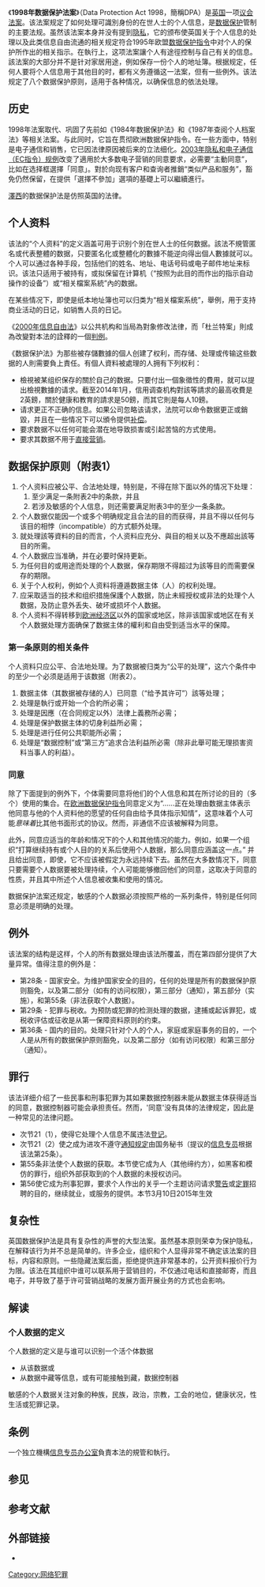 {{Infobox UK legislation
|short_title           = Data Protection Act 1998
|type                  = Act
|parliament            = 大不列顛及北愛爾蘭聯合王國
|long_title            = An Act to make new provision for the regulation of the processing of information relating to individuals, including the obtaining, holding, use or disclosure of such information.
|year                  = 1998
|statute_book_chapter  =
|introduced_by         =
|territorial_extent    = 大不列顛及北愛爾蘭聯合王國
|royal_assent          = 1998年7月16日
|commencement          = 2000年3月
|repeal_date           =
|amendments            =
|related_legislation   =
|replaces              = [[Data_Protection_Act_1984|Data Protection Act 1984]]
|status                = Current
|original_text         =
|legislation_history   =
|use_new_UK-LEG        = yes
|revised_text          =
}}
《'''1998年数据保护法案'''》（Data Protection Act 1998，簡稱DPA）是[[英国|英国]]一项[[议会法案|议会法案]]。该法案规定了如何处理可識別身份的在世人士的个人信息，是[[数据保护|数据保护]]管制的主要法规。虽然该法案本身并没有提到[[隐私权|隐私]]，它的颁布使英国关于个人信息的处理以及此类信息自由流通的相关规定符合1995年欧盟[[数据保护指令|数据保护指令]]中对个人的保护所作出的相关指示。在執行上，这项法案讓个人有途徑控制与自己有关的信息。該法案的大部分并不是针对家居用途，例如保存一份个人的地址簿。根据规定，任何人要将个人信息用于其他目的时，都有义务遵循这一法案，但有一些例外。该法规定了八个数据保护原则，适用于各种情况，以确保信息的依法处理。

== 历史 ==
1998年法案取代、巩固了先前如《1984年数据保护法》和《1987年查阅个人档案法》等相关法案。与此同时，它旨在贯彻欧洲数据保护指令。在一些方面中，特别是电子通信和销售，它已因法律原因被后来的立法细化。[[2003年隐私和电子通信（EC指令）规例|2003年隐私和电子通信（EC指令）规例]]改变了適用於大多数电子营销的同意要求，必需要“主動同意”，比如在选择框選擇「同意」。對於向现有客户和查询者推銷“类似产品和服务”，豁免仍然保留，在提供「選擇不參加」選項的基礎上可以繼續進行。

[[澤西|澤西]]的数据保护法是仿照英国的法律。

== 个人资料 ==
该法的“个人资料”的定义涵盖可用于识别个別在世人士的任何数据。該法不規管匿名或代表整體的数据，只要匿名化或整體化的數據不能逆向得出個人數據就可以。个人可以通过各种手段，包括他们的姓名、地址、电话号码或电子邮件地址来标识。该法只适用于被持有，或拟保留在计算机（“按照为此目的而作出的指示自动操作的设备”）或“相关檔案系統”內的数据。

在某些情况下，即使是纸本地址簿也可以归类为“相关檔案系统”，舉例，用于支持商业活动的日记，如销售人员的日记。

《[[2000年信息自由法|2000年信息自由法]]》以公共机构和当局為對象修改法律，而「杜兰特案」則成為改變對本法的詮釋的一個[[判例|判例]]。

《数据保护法》为那些被存儲數據的個人创建了权利，而存储、处理或传输这些数据的人則需要負上責任。有個人資料被處理的人拥有下列权利：
* 檢視被某组织保存的關於自己的数据。只要付出一個象徵性的費用，就可以提出檢視數據的请求。截至2014年1月，信用调查机构對該等請求的最高收費是2英鎊，關於健康和教育的請求是50鎊，而其它則是每人10鎊。
* 请求更正不正确的信息。如果公司忽略该请求，法院可以命令数据更正或銷毀，并且在一些情况下可以頒令提供[[补偿|补偿]]。
* 要求数据不以任何可能会潜在地导致损害或引起苦恼的方式使用。
* 要求其数据不用于[[直效营销|直接营销]]。

== 数据保护原则（附表1） ==
# 个人资料应被公平、合法地处理，特别是，不得在除下面以外的情况下处理：
## 至少满足一条附表2中的条款，并且
## 若涉及敏感的个人信息，则还需要满足附表3中的至少一条条款。
# 个人数据仅能因一个或多个明确规定且合法的目的而获得，并且不得以任何与该目的相悖（incompatible）的方式额外处理。
# 就处理該等資料的目的而言，个人资料应充分、與目的相关以及不應超出該等目的所需。
# 个人数据应当准确，并在必要时保持更新。
# 为任何目的或用途而处理的个人数据，保存期限不得超过为該等目的而需要保存的期限。
# 关于个人权利，例如个人资料将遵遁数据主体（人）的权利处理。
# 应采取适当的技术和组织措施保護个人数据，防止未經授权或非法的处理个人数据，及防止意外丢失、破坏或损坏个人数据。
# 个人资料不得转移到[[欧洲经济区|欧洲经济区]]以外的国家或地区，除非该国家或地区在有关个人数据处理方面确保了数据主体的權利和自由受到适当水平的保障。

=== 第一条原则的相关条件 ===
个人资料只应公平、合法地处理。为了数据被归类为“公平的处理”，这六个条件中的至少一个必须是适用于该数据（附表2）。
# 数据主体（其数据被存储的人）已同意（“给予其许可”）該等处理；
# 处理是執行或开始一个合約所必需；
# 处理是因應（在合同规定以外）法律上義務所必需；
# 处理是保护数据主体的切身利益所必需；
# 处理是进行任何公共职能所必需；
# 处理是“数据控制”或“第三方”追求合法利益所必需（除非此舉可能无理损害资料当事人的利益）。

=== 同意 ===
除了下面提到的例外下，个体需要同意将他们的个人信息和其在所讨论的目的（多个）使用的集合。在[[Data_Protection_Directive|欧洲数据保护指令]]同意定义为“......正在处理由数据主体表示他同意与他的个人资料他的愿望的任何自由给予具体指示知情”，这意味着个人可能''意味着''比其他书面形式的协议。然而，非通信不应该被解释为同意。

此外，同意应适当的年龄和情况下的个人和其他情况的能力。例如，如果一个组织“打算继续持有或个人目的的关系后使用个人数据，那么同意应涵盖这一点。” 并且给出同意，即使，它不应该被假定为永远持续下去。虽然在大多数情况下，同意只要需要个人数据要被处理持续，个人可能能够撤回他们的同意，这取决于同意的性质，并且其中所述个人信息被收集和使用的情况。

数据保护法案还规定，敏感的个人数据必须按照严格的一系列条件，特别是任何同意必须是明确的处理。

== 例外 ==
该法案的结构是这样，个人的所有数据处理由该法所覆盖，而在第四部分提供了大量异常。值得注意的例外是：
* 第28条 - 国家安全。为维护国家安全的目的，任何的处理是所有的数据保护原则豁免，以及第二部分（如有的访问权限），第三部分（通知），第五部分（实施），和第55条（非法获取个人数据）。
* 第29条 - 犯罪与税收。为预防或犯罪的检测处理的数据，逮捕或起诉罪犯，或税收评估或征收是从第一保障资料原则的约束。
* 第36条 - 国内的目的。处理只针对个人的个人，家庭或家庭事务的目的，一个人是从所有的数据保护原则豁免，以及第二部分（如有访问权限）和第三部分（通知）。

== 罪行 ==
该法详细介绍了一些民事和刑事犯罪为其如果数据控制器未能从数据主体获得适当的同意，数据控制器可能会承担责任。然而，'同意'没有具体的法律规定，因此是一种常见的法律问题。
* 次节21（1），使得它处理个人信息不属违法[[Register_of_data_controllers|登记]]。
* 次节21（2）使之成为进攻不遵守[http://www.legislation.gov.uk/uksi/2000/188/made 通知规定]{{Wayback|url=http://www.legislation.gov.uk/uksi/2000/188/made |date=20190911093146 }}由国务秘书（提议的[[Information_Commissioner's_Office|信息专员]]根据该法第25条）。
* 第55条非法使个人数据的获取。本节使它成为人（其他缔约方），如黑客和模仿的罪行，组织外部获取到的个人数据的未授权访问。
* 第56使它成为刑事犯罪，要求个人作出的关乎一个主题访问请求[[Police_caution|警告]]或[[Conviction|定罪]]招聘的目的，继续就业，或服务的提供。本节3月10日2015年生效

== 复杂性 ==
英国数据保护法是具有复杂性的声誉的大型法案。虽然基本原则荣幸为保护隐私，在解释该行为并不总是简单的。许多企业，组织和个人显得非常不确定该法案的目标，内容和原则。一些隐藏法案后面，拒绝提供连非常基本的，公开资料报价行为为限。该法在其组织中谁可以联系用于营销目的，不仅通过电话和直接邮寄，而且电子，并导致了基于许可营销战略的发展方面开展业务的方式也会影响。

== 解读 ==

=== 个人数据的定义 ===
个人数据的定义是与谁可以识别一个活个体数据
* 从该数据或
* 从数据中藏等信息，或有可能接触到藏，数据控制器
敏感的个人数据关注对象的种族，民族，政治，宗教，工会的地位，健康状况，性生活或犯罪记录。

== 条例 ==
一个独立機構[[信息专员办公室|信息专员办公室]]負責本法的規管和執行。

== 参见 ==

== 参考文献 ==
{{Reflist}}
== 外部链接 ==
* {{UK-LEG|title=Data Protection Act 1998|type=ukpga|path=ukpga/1998/29}}

[[Category:网络犯罪|Category:网络犯罪]]